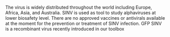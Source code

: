 The virus is widely distributed throughout the world including Europe, Africa, Asia, and Australia. SINV is used as tool to study alphaviruses at lower biosafety level. There are no approved vaccines or antivirals available at the moment for the prevention or treatment of SINV infection. 
GFP SINV is a recombinant virus recently introduced in our toolbox